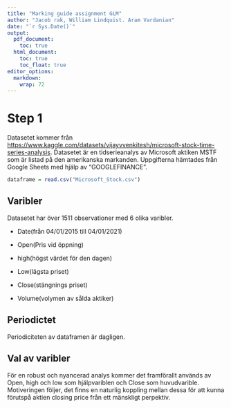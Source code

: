 ```yaml
---
title: "Marking guide assignment GLM"
author: "Jacob rak, William Lindquist. Aram Vardanian"
date: "`r Sys.Date()`"
output:
  pdf_document:
    toc: true
  html_document:
    toc: true
    toc_float: true
editor_options:
  markdown:
    wrap: 72
---
```


# Step 1 

Datasetet kommer från
[https://www.kaggle.com/datasets/vijayvvenkitesh/microsoft-stock-time-series-analysis](#0).
Datasetet är en tidserieanalys av Microsoft aktiken MSTF som är listad
på den amerikanska markanden. Uppgifterna hämtades från Google Sheets
med hjälp av "GOOGLEFINANCE".

```r
dataframe = read.csv("Microsoft_Stock.csv")
```

## Varibler

Datasetet har över 1511 observationer med 6 olika varibler.

-   Date(från 04/01/2015 till 04/01/2021)

-   Open(Pris vid öppning)

-   high(högst värdet för den dagen)

-   Low(lägsta priset)

-   Close(stängnings priset)

-   Volume(volymen av sålda aktiker)

## Periodictet

Periodiciteten av dataframen är dagligen.

## Val av varibler

För en robust och nyancerad analys kommer det framförallt används av
Open, high och low som hjälpvariblen och Close som huvudvarible.
Motiveringen följer, det finns en naturlig koppling mellan dessa för att
kunna förutspå aktien closing price från ett mänskligt perpektiv.

